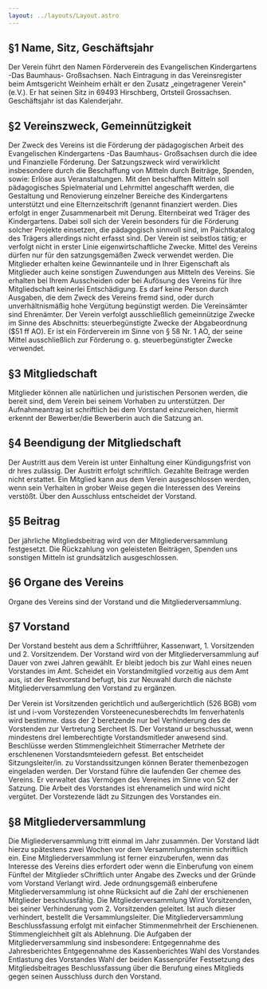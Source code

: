 ```yaml
---
layout: ../layouts/Layout.astro
---
```


## §1 Name, Sitz, Geschäftsjahr

Der Verein führt den Namen Förderverein des Evangelischen Kindergartens -Das
Baumhaus- Großsachsen. Nach Eintragung in das Vereinsregister beim Amtsgericht
Weinheim erhält er den Zusatz „eingetragener Verein" (e.V.). Er hat seinen Sitz
in 69493 Hirschberg, Ortsteil Grossachsen. Geschäftsjahr ist das Kalenderjahr.

## §2 Vereinszweck, Gemeinnützigkeit

Der Zweck des Vereins ist die Förderung der pädagogischen Arbeit des
Evangelischen Kindergartens -Das Baumhaus- Großsachsen durch die idee und
Finanzielle Förderung. Der Satzungszweck wird verwirklicht insbesondere durch
die Beschaffung von Mitteln durch Beiträge, Spenden, sowie: Erlöse aus
Veranstaltungen. Mit den beschafften Mitteln soll pädagogisches Spielmaterial
und Lehrmittel angeschafft werden, die Gestaltung und Renovierung einzelner
Bereiche des Kindergartens unterstützt und eine Elternzeitschrift (genannt
finanziert werden. Dies erfolgt in enger Zusammenarbeit mit Derung. Elternbeirat
wed Träger des Kindergartens. Dabei soll sich der Verein besonders für die
Förderung solcher Projekte einsetzen, die pädagogisch sinnvoll sind, im
Paichtkatalog des Trägers allerdings nicht erfasst sind. Der Verein ist
seibstlos tätig; er verfolgt nicht in erster Linie eigenwirtschaftliche Zwecke.
Mittel des Vereins dürfen nur für den satzungsgemäßen Zweck verwendet werden.
Die Mitglieder erhalten keine Gewinnanteile und in Ihrer Eigenschaft als
Mitglieder auch keine sonstigen Zuwendungen aus Mitteln des Vereins. Sie
erhalten bei Ihrem Ausscheiden oder bei Aufösung des Vereins für Ihre
Mitgliedschaft keinerlei Entschädigung. Es darf keine Person durch Ausgaben, die
dem Zweck des Vereins fremd sind, oder durch unverhältnismäßig hohe Vergütung
begünstigt werden. Die Vereinsämter sind Ehrenämter. Der Verein verfolgt
ausschließlich gemeinnützige Zwecke im Sinne des Abschnitts: steuerbegünstigte
Zwecke der Abgabeordnung ($51 ff AO). Er ist ein Förderverein im Sinne von § 58
Nr. 1 AO, der seine Mittel ausschließlich zur Förderung o. g. steuerbegünstigter
Zwecke verwendet.

## §3 Mitgliedschaft

Mitglieder können alle natürlichen und juristischen Personen werden, die bereit
sind, dem Verein bei seinem Vorhaben zu unterstützen. Der Aufnahmeantrag ist
schriftlich bei dem Vorstand einzureichen, hiermit erkennt der Bewerber/die
Bewerberin auch die Satzung an.

## §4 Beendigung der Mitgliedschaft

Der Austritt aus dem Verein ist unter Einhaltung einer Kündigungsfrist von dr
hres zulässig. Der Austritt erfolgt schriftlich. Gezahlte Beitrage werden nicht
erstattet. Ein Mitglied kann aus dem Verein ausgeschlossen werden, wenn sein
Verhalten in grober Weise gegen die Interessen des Vereins verstößt. Über den
Ausschluss entscheidet der Vorstand.

## §5 Beitrag

Der jährliche Mitgliedsbeitrag wird von der Mitgliederversammlung festgesetzt.
Die Rückzahlung von geleisteten Beiträgen, Spenden uns sonstigen Mitteln ist
grundsätzlich ausgeschlossen.

## §6 Organe des Vereins

Organe des Vereins sind der Vorstand und die Mitgliederversammlung.

## §7 Vorstand

Der Vorstand besteht aus dem a Schriftführer, Kassenwart, 1. Vorsitzenden und 2.
Vorsitzendem. Der Vorstand wird von der Mitgliederversammlung auf Dauer von zwei
Jahren gewählt. Er bleibt jedoch bis zur Wahl eines neuen Vorstandes im Amt.
Scheidet ein Vorstandmitglied vorzeitig aus dem Amt aus, ist der Restvorstand
befugt, bis zur Neuwahl durch die nächste Mitgliederversammlung den Vorstand zu
ergänzen.

Der Verein ist Vorsitzenden gerichtlich und außergerichtlich (526 BGB) vom ist
und i-vom Vorstezenden Vorsteenecunesberechdts Im fenverhatenls wird bestimme.
dass der 2 beretzende nur bel Verhinderung des de Vorstenden zur Vertretung
Sercheet IS. Der Vorstand ur beschussat, wenn mindestens drel lemberechtigte
Vorstandsmitleder anwesend sind. Beschlüsse werden Stimmengleichheit
Stimerracher Metrhete der erschlenenen Vorstandsmteiedern gefesst. Bet
entscheidet Sitzungsleiter/in. zu Vorstandssitzungen können Berater
themenbezogen eingeladen werden. Der Vorstand führe die laufenden Ger chemee des
Vereins. Er verwaltet das Vermögen des Vereines im Sinne von 52 der Satzung. Die
Arbeit des Vorstandes ist ehrenamelich und wird nicht vergütet. Der Vorstezende
lädt zu Sitzungen des Vorstandes ein.

## §8 Mitgliederversammlung

Die Migliederversammlung tritt einmal im Jahr zusammén. Der Vorstand lädt hierzu
spätestens zwei Wochen vor dem Versammlungstermin schriftlich ein. Eine
Mitgliederversammlung ist ferner einzuberufen, wenn das Interesse des Vereins
dies erfordert oder wenn die Einberufung von einem Fünftel der Mitglieder
sChriftlich unter Angabe des Zwecks und der Gründe vom Vorstand Verlangt wird.
Jede ordnungsgemäß einberufene Mitgliederversammlung ist ohne Rücksicht auf die
Zahl der erschienenen Mitglieder beschlussfähig. Die Mitgliederversammlung Wird
Vorsitzenden, bei seiner Verhinderung vom 2. Vorsitzenden geleitet. Ist auch
dieser verhindert, bestellt die Versammlungsleiter. Die Mitgliederversammlung
Beschlussfassung erfolgt mit einfacher Stimmenmehrheit der Erschienenen.
Stimmengleichheit gilt als Ablehnung. Die Aufgaben der Mitgliederversammlung
sind insbesondere: Entgegennahme des Jahresberichtes Entgegennahme des
Kassenberichtes Wahl des Vorstandes Entlastung des Vorstandes Wahl der beiden
Kassenprüfer Festsetzung des Mitgliedsbeitrages Beschlussfassung über die
Berufung eines Mitglieds gegen seinen Ausschluss durch den Vorstand.
